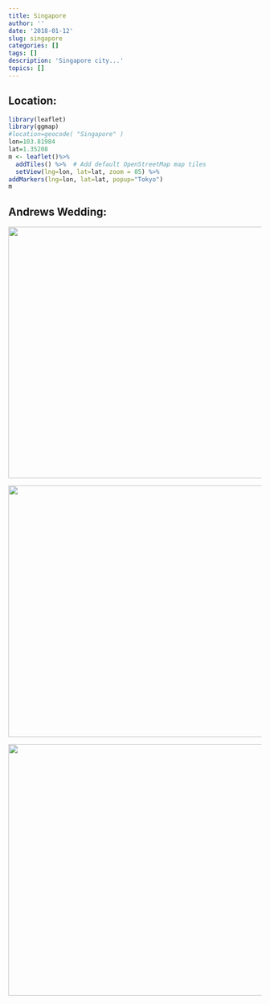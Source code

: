 ```yaml
---
title: Singapore
author: ''
date: '2018-01-12'
slug: singapore
categories: []
tags: []
description: 'Singapore city...' 
topics: []
---
```


## Location:
```r
library(leaflet)
library(ggmap)
#location=geocode( "Singapore" )
lon=103.81984
lat=1.35208
m <- leaflet()%>%
  addTiles() %>%  # Add default OpenStreetMap map tiles
  setView(lng=lon, lat=lat, zoom = 05) %>%
addMarkers(lng=lon, lat=lat, popup="Tokyo")
m

```

## Andrews Wedding:


![](/post/2018-01-12-singapore_files/singapore2018_02.jpg){width=730px height=500px}

![](/post/2018-01-12-singapore_files/singapore2018_03.jpg){width=730px height=500px}

![](/post/2018-01-12-singapore_files/singapore2018_01.jpg){width=730px height=500px}



